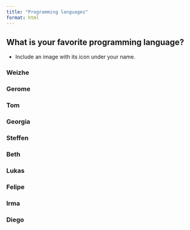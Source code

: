 ```yaml
---
title: "Programming languages"
format: html
---
```


## What is your favorite programming language?
- Include an image with its icon under your name.

### Weizhe

### Gerome 

### Tom

### Georgia

### Steffen

### Beth

### Lukas

### Felipe

### Irma 

### Diego



